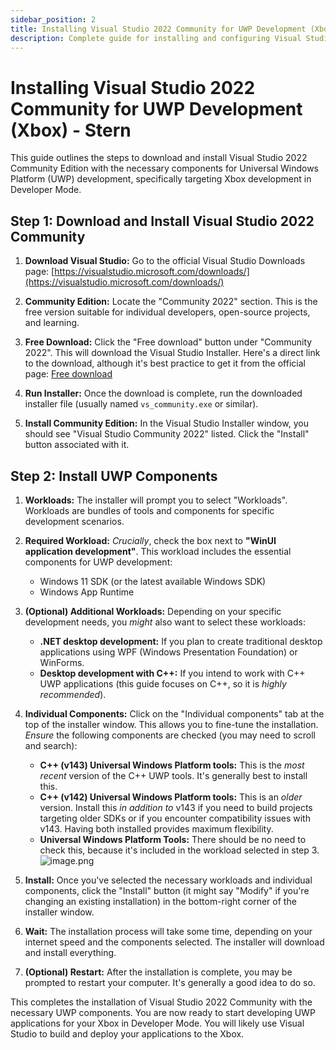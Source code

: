 ```yaml
---
sidebar_position: 2
title: Installing Visual Studio 2022 Community for UWP Development (Xbox) - Stern
description: Complete guide for installing and configuring Visual Studio 2022 Community for Xbox UWP development
---
```


# Installing Visual Studio 2022 Community for UWP Development (Xbox) - Stern

This guide outlines the steps to download and install Visual Studio 2022 Community Edition with the necessary components for Universal Windows Platform (UWP) development, specifically targeting Xbox development in Developer Mode.

## Step 1: Download and Install Visual Studio 2022 Community

1.  **Download Visual Studio:** Go to the official Visual Studio Downloads page: [https://visualstudio.microsoft.com/downloads/](https://visualstudio.microsoft.com/downloads/)

2.  **Community Edition:** Locate the "Community 2022" section.  This is the free version suitable for individual developers, open-source projects, and learning.

3.  **Free Download:** Click the "Free download" button under "Community 2022".  This will download the Visual Studio Installer.  Here's a direct link to the download, although it's best practice to get it from the official page: [Free download](https://visualstudio.microsoft.com/thank-you-downloading-visual-studio/?sku=Community&channel=Release&version=VS2022&source=VSLandingPage&cid=2030&passive=false)

4.  **Run Installer:** Once the download is complete, run the downloaded installer file (usually named `vs_community.exe` or similar).

5.  **Install Community Edition:** In the Visual Studio Installer window, you should see "Visual Studio Community 2022" listed. Click the "Install" button associated with it.

## Step 2: Install UWP Components

1.  **Workloads:** The installer will prompt you to select "Workloads".  Workloads are bundles of tools and components for specific development scenarios.

2.  **Required Workload:**  *Crucially*, check the box next to **"WinUI application development"**.  This workload includes the essential components for UWP development:
    *   Windows 11 SDK (or the latest available Windows SDK)
    *   Windows App Runtime

3.  **(Optional) Additional Workloads:** Depending on your specific development needs, you *might* also want to select these workloads:
    *   **.NET desktop development:**  If you plan to create traditional desktop applications using WPF (Windows Presentation Foundation) or WinForms.
    *   **Desktop development with C++:** If you intend to work with C++ UWP applications (this guide focuses on C++, so it is *highly recommended*).

4.  **Individual Components:**  Click on the "Individual components" tab at the top of the installer window.  This allows you to fine-tune the installation.  *Ensure* the following components are checked (you may need to scroll and search):
    *   **C++ (v143) Universal Windows Platform tools:**  This is the *most recent* version of the C++ UWP tools.  It's generally best to install this.
    *   **C++ (v142) Universal Windows Platform tools:**  This is an *older* version.  Install this *in addition to* v143 if you need to build projects targeting older SDKs or if you encounter compatibility issues with v143. Having both installed provides maximum flexibility.
    * **Universal Windows Platform Tools:** There should be no need to check this, because it's included in the workload selected in step 3.
![image.png](/img/vs2022/image.png)
5.  **Install:**  Once you've selected the necessary workloads and individual components, click the "Install" button (it might say "Modify" if you're changing an existing installation) in the bottom-right corner of the installer window.

6.  **Wait:**  The installation process will take some time, depending on your internet speed and the components selected.  The installer will download and install everything.

7.  **(Optional) Restart:**  After the installation is complete, you may be prompted to restart your computer.  It's generally a good idea to do so.

This completes the installation of Visual Studio 2022 Community with the necessary UWP components.  You are now ready to start developing UWP applications for your Xbox in Developer Mode. You will likely use Visual Studio to build and deploy your applications to the Xbox.
